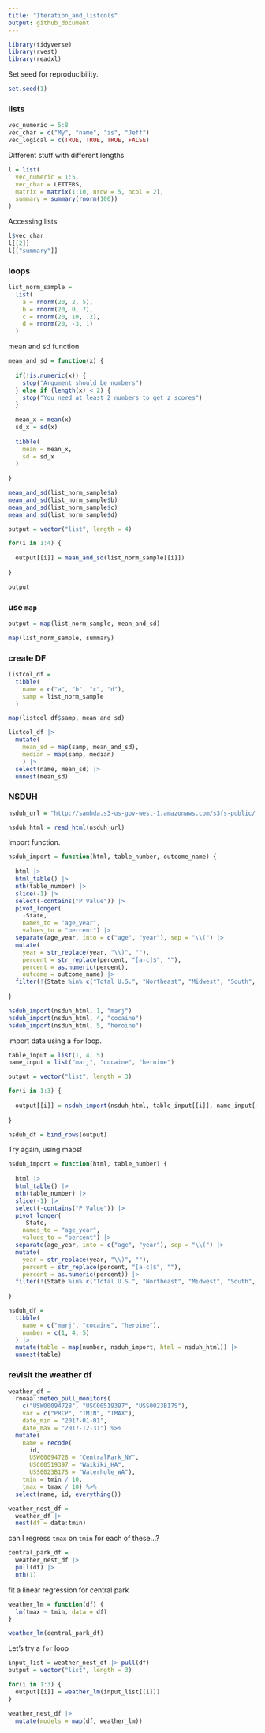```yaml
---
title: "Iteration_and_listcols"
output: github_document
---
```




```r
library(tidyverse)
library(rvest)
library(readxl)
```


Set seed for reproducibility.

```r
set.seed(1)
```



### lists

```r
vec_numeric = 5:8
vec_char = c("My", "name", "is", "Jeff")
vec_logical = c(TRUE, TRUE, TRUE, FALSE)
```

Different stuff with different lengths

```r
l = list(
  vec_numeric = 1:5,
  vec_char = LETTERS,
  matrix = matrix(1:10, nrow = 5, ncol = 2),
  summary = summary(rnorm(100))
)

```

Accessing lists

```r
l$vec_char
l[[2]]
l[["summary"]]
```


### loops

```r
list_norm_sample =
  list(
    a = rnorm(20, 2, 5),
    b = rnorm(20, 0, 7),
    c = rnorm(20, 10, .2),
    d = rnorm(20, -3, 1)
  )
```

mean and sd function

```r
mean_and_sd = function(x) {
  
  if(!is.numeric(x)) {
    stop("Argument should be numbers")
  } else if (length(x) < 2) {
    stop("You need at least 2 numbers to get z scores")
  }
  
  mean_x = mean(x)
  sd_x = sd(x)
  
  tibble(
    mean = mean_x,
    sd = sd_x
  )
  
}
```

```r
mean_and_sd(list_norm_sample$a)
mean_and_sd(list_norm_sample$b)
mean_and_sd(list_norm_sample$c)
mean_and_sd(list_norm_sample$d)
```


```r
output = vector("list", length = 4)

for(i in 1:4) {
  
  output[[i]] = mean_and_sd(list_norm_sample[[i]])
  
}

output
```


### use `map`

```r
output = map(list_norm_sample, mean_and_sd)

map(list_norm_sample, summary)
```



### create DF

```r
listcol_df =
  tibble(
    name = c("a", "b", "c", "d"),
    samp = list_norm_sample
  )
```

```r
map(listcol_df$samp, mean_and_sd)

listcol_df |>
  mutate(
    mean_sd = map(samp, mean_and_sd),
    median = map(samp, median)
    ) |>
  select(name, mean_sd) |>
  unnest(mean_sd)
```


### NSDUH

```r
nsduh_url = "http://samhda.s3-us-gov-west-1.amazonaws.com/s3fs-public/field-uploads/2k15StateFiles/NSDUHsaeShortTermCHG2015.htm"

nsduh_html = read_html(nsduh_url)
```

Import function.

```r
nsduh_import = function(html, table_number, outcome_name) {
  
  html |> 
  html_table() |> 
  nth(table_number) |>
  slice(-1) |> 
  select(-contains("P Value")) |>
  pivot_longer(
    -State,
    names_to = "age_year", 
    values_to = "percent") |>
  separate(age_year, into = c("age", "year"), sep = "\\(") |>
  mutate(
    year = str_replace(year, "\\)", ""),
    percent = str_replace(percent, "[a-c]$", ""),
    percent = as.numeric(percent),
    outcome = outcome_name) |>
  filter(!(State %in% c("Total U.S.", "Northeast", "Midwest", "South", "West")))
  
}

nsduh_import(nsduh_html, 1, "marj")
nsduh_import(nsduh_html, 4, "cocaine")
nsduh_import(nsduh_html, 5, "heroine")
```




import data using a `for` loop.

```r
table_input = list(1, 4, 5)
name_input = list("marj", "cocaine", "heroine")

output = vector("list", length = 3)

for(i in 1:3) {
  
  output[[i]] = nsduh_import(nsduh_html, table_input[[i]], name_input[[i]])
  
}

nsduh_df = bind_rows(output)
```


Try again, using maps!

```r
nsduh_import = function(html, table_number) {
  
  html |> 
  html_table() |> 
  nth(table_number) |>
  slice(-1) |> 
  select(-contains("P Value")) |>
  pivot_longer(
    -State,
    names_to = "age_year", 
    values_to = "percent") |>
  separate(age_year, into = c("age", "year"), sep = "\\(") |>
  mutate(
    year = str_replace(year, "\\)", ""),
    percent = str_replace(percent, "[a-c]$", ""),
    percent = as.numeric(percent)) |>
  filter(!(State %in% c("Total U.S.", "Northeast", "Midwest", "South", "West")))
  
}

nsduh_df = 
  tibble(
    name = c("marj", "cocaine", "heroine"),
    number = c(1, 4, 5)
  ) |>
  mutate(table = map(number, nsduh_import, html = nsduh_html)) |>
  unnest(table)

```

### revisit the weather df

```r
weather_df = 
  rnoaa::meteo_pull_monitors(
    c("USW00094728", "USC00519397", "USS0023B17S"),
    var = c("PRCP", "TMIN", "TMAX"), 
    date_min = "2017-01-01",
    date_max = "2017-12-31") %>%
  mutate(
    name = recode(
      id, 
      USW00094728 = "CentralPark_NY", 
      USC00519397 = "Waikiki_HA",
      USS0023B17S = "Waterhole_WA"),
    tmin = tmin / 10,
    tmax = tmax / 10) %>%
  select(name, id, everything())
```


```r
weather_nest_df = 
  weather_df |>
  nest(df = date:tmin)
```

can I regress `tmax` on `tmin` for each of these...?

```r
central_park_df = 
  weather_nest_df |>
  pull(df) |>
  nth(1)
```

fit a linear regression for central park

```r
weather_lm = function(df) {
  lm(tmax ~ tmin, data = df)
}

weather_lm(central_park_df)
```

Let's try a `for` loop

```r
input_list = weather_nest_df |> pull(df)
output = vector("list", length = 3)

for(i in 1:3) {
  output[[i]] = weather_lm(input_list[[i]])
}

weather_nest_df |>
  mutate(models = map(df, weather_lm))
```

